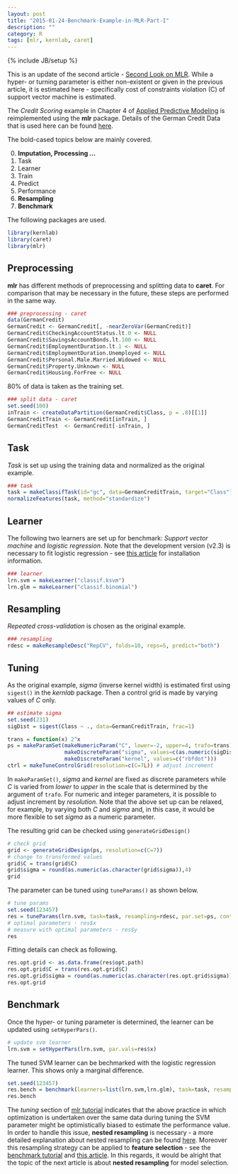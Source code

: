 ```yaml
---
layout: post
title: "2015-01-24-Benchmark-Example-in-MLR-Part-I"
description: ""
category: R
tags: [mlr, kernlab, caret]
---
```

{% include JB/setup %}

This is an update of the second article - [Second Look on MLR](http://jaehyeon-kim.github.io/r/2015/01/18/Second-Look-on-MLR/). While a hyper- or turning parameter is either non-existent or given in the previous article, it is estimated here - specifically cost of constraints violation (C) of support vector machine is estimated. 

The *Credit Scoring* example in Chapter 4 of [Applied Predictive Modeling](http://appliedpredictivemodeling.com/) is reimplemented using the **mlr** package. Details of the German Credit Data that is used here can be found [here](http://www.rdocumentation.org/packages/caret/functions/GermanCredit).

The bold-cased topics below are mainly covered.

0. **Imputation, Processing ...**
1. Task
2. Learner
3. Train
4. Predict
5. Performance
6. **Resampling**
7. **Benchmark**

The following packages are used.

```r
library(kernlab)
library(caret)
library(mlr)
```

## Preprocessing

**mlr** has different methods of preprocessing and splitting data to **caret**. For comparison that may be necessary in the future, these steps are performed in the same way.

```r
### preprocessing - caret
data(GermanCredit)
GermanCredit <- GermanCredit[, -nearZeroVar(GermanCredit)]
GermanCredit$CheckingAccountStatus.lt.0 <- NULL
GermanCredit$SavingsAccountBonds.lt.100 <- NULL
GermanCredit$EmploymentDuration.lt.1 <- NULL
GermanCredit$EmploymentDuration.Unemployed <- NULL
GermanCredit$Personal.Male.Married.Widowed <- NULL
GermanCredit$Property.Unknown <- NULL
GermanCredit$Housing.ForFree <- NULL
```

80% of data is taken as the training set.

```r
### split data - caret
set.seed(100)
inTrain <- createDataPartition(GermanCredit$Class, p = .8)[[1]]
GermanCreditTrain <- GermanCredit[inTrain, ]
GermanCreditTest  <- GermanCredit[-inTrain, ]
```

## Task

*Task* is set up using the training data and normalized as the original example.

```r
### task
task = makeClassifTask(id="gc", data=GermanCreditTrain, target="Class")
normalizeFeatures(task, method="standardize")
```

## Learner

The following two learners are set up for benchmark: *Support vector machine* and *logistic regression*. Note that the development version (v2.3) is necessary to fit logistic regression - see [this article](http://jaehyeon-kim.github.io/r/2015/01/17/First-Look-on-MLR/) for installation information.

```r
### learner
lrn.svm = makeLearner("classif.ksvm")
lrn.glm = makeLearner("classif.binomial")
```

## Resampling

*Repeated cross-validation* is chosen as the original example.

```r
### resampling
rdesc = makeResampleDesc("RepCV", folds=10, reps=5, predict="both")
```

## Tuning

As the original example, *sigma* (inverse kernel width) is estimated first using `sigest()` in the *kernlab* package. Then a control grid is made by varying values of *C* only. 

```r
## estimate sigma
set.seed(231)
sigDist = sigest(Class ~ ., data=GermanCreditTrain, frac=1)

trans = function(x) 2^x
ps = makeParamSet(makeNumericParam("C", lower=-2, upper=4, trafo=trans),
                  makeDiscreteParam("sigma", values=c(as.numeric(sigDist[2]))),
                  makeDiscreteParam("kernel", values=c("rbfdot")))
ctrl = makeTuneControlGrid(resolution=c(C=7L)) # adjust increment
```

In `makeParamSet()`, *sigma* and *kernel* are fixed as discrete parameters while *C* is varied from *lower* to *upper* in the scale that is determined by the argument of `trafo`. For numeric and integer parameters, it is possible to adjust increment by *resolution*. Note that the above set up can be relaxed, for example, by varying both *C* and *sigma* and, in this case, it would be more flexible to set *sigma* as a numeric parameter.

The resulting grid can be checked using `generateGridDesign()`

```r
# check grid
grid <- generateGridDesign(ps, resolution=c(C=7))
# change to transformed values
grid$C = trans(grid$C)
grid$sigma = round(as.numeric(as.character(grid$sigma)),4)
grid
```

The parameter can be tuned using `tuneParams()` as shown below.

```r
# tune params
set.seed(123457)
res = tuneParams(lrn.svm, task=task, resampling=rdesc, par.set=ps, control=ctrl, show.info=FALSE)
# optimal parameters - res$x
# measure with optimal parameters - res$y
res
```

Fitting details can check as following.

```r
res.opt.grid <- as.data.frame(res$opt.path)
res.opt.grid$C = trans(res.opt.grid$C)
res.opt.grid$sigma = round(as.numeric(as.character(res.opt.grid$sigma)),4)
res.opt.grid
```

## Benchmark

Once the hyper- or tuning parameter is determined, the learner can be updated using `setHyperPars()`.

```r
# update svm learner
lrn.svm = setHyperPars(lrn.svm, par.vals=res$x)
```

The tuned SVM learner can be bechmarked with the logistic regression learner. This shows only a marginal difference.

```r
set.seed(123457)
res.bench = benchmark(learners=list(lrn.svm,lrn.glm), task=task, resampling=rdesc)
res.bench
```

The *tuning* section of [mlr tutorial](http://berndbischl.github.io/mlr/tutorial/html/tune/index.html) indicates that the above practice in which optimization is undertaken over the same data during tuning the SVM parameter might be optimistically biased to estimate the performance value. In order to handle this issue, **nested resampling** is necessary - a more detailed explanation about nested resampling can be found [here](http://stats.stackexchange.com/questions/65128/nested-cross-validation-for-model-selection). Moreover this resampling strategy can be applied to **feature selection** - see the [benchmark tutorial](http://berndbischl.github.io/mlr/tutorial/html/benchmark_experiments/index.html) and [this article](http://bioconductor.org/packages/release/extra/vignettes/nlcv/inst/doc/nlcv.pdf). In this regards, it would be alright that the topic of the next article is about **nested resampling** for model selection.